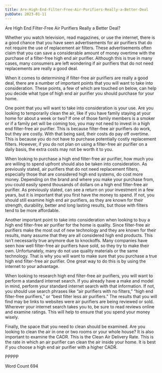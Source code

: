 ```yaml
---
title: Are-High-End-Filter-Free-Air-Purifiers-Really-a-Better-Deal
pubDate: 2023-01-11
---
```


Are High End Filter-Free Air Purifiers Really a Better Deal?

Whether you watch television, read magazines, or use the internet, there is a good chance that you have seen advertisements for air purifiers that do not require the use of replacement air filters.  These advertisements often claim that you can save a considerable amount of money overtime with the purchase of a filter-free high end air purifier.  Although this is true in many cases, many consumers are left wondering if air purifiers that do not need replacements are really a good deal.

When it comes to determining if filter-free air purifiers are really a good deal, there are a number of important points that you will want to take into consideration. These points, a few of which are touched on below, can help you decide what type of high end air purifier you should purchase for your home.

One point that you will want to take into consideration is your use.  Are you looking to temporarily clean the air, like if you have family staying at your home for about a week or two?  If one of those family members is a smoker or if a family pet will be coming too, you may not need to invest in a high end filter-free air purifier.  This is because filter-free air purifiers do work, but they are costly.  With that being said, their costs do pay off overtime.  This is because you do not have to purchase potentially costly replacement filters.  However, if you do not plan on using a filter-free air purifier on a daily basis, the extra costs may not be worth it to you.

When looking to purchase a high end filter-free air purifier, how much you are willing to spend upfront should also be taken into consideration.  As previously stated, air purifiers that do not need replacement filters, especially those that are considered high end systems, do cost more money.  Depending on the brand and where you make your purchase from, you could easily spend thousands of dollars on a high end filter-free air purifier.  As previously stated, can see a return on your investment in a few years, but it is important that you first have the money to spend.  If not, you should still examine high end air purifiers, as they are known for their strength, durability, better and long lasting results, but those with filters tend to be more affordable.

Another important point to take into consideration when looking to buy a high end filter-free air purifier for the home is quality.  Since filter-free air purifiers make the most out of new technology and they are known for their results, many assume that they are all considered high end products.  This isn’t necessarily true anymore due to knockoffs.  Many companies have seen how well filter-free air purifiers have sold, so they try to make their own.  Unfortunately, many do not use quality materials or the same technology.  That is why you will want to make sure that you purchase a true high end filter-free air purifier.  One great way to do this is by using the internet to your advantage.

When looking to research high end filter-free air purifiers, you will want to perform a standard internet search.  If you already have a make and model in mind, perform your standard internet search with that information.  If not, you should use search phrases like “air purifiers with no filters,” “high end filter-free purifiers,” or “best filter less air purifiers.”  The results that you will find may be links to websites were air purifiers are being reviewed or sold.  Wherever your internet search takes you to, be sure to read reviews online and examine ratings.  This will help to ensure that you spend your money wisely.

Finally, the space that you need to clean should be examined.  Are you looking to clean the air in one or two rooms or your whole house?  It is also important to examine the CADR.  This is the Clean Air Delivery Rate.  This is the rate in which an air purifier can clean the air inside your home.  It is best if you choose a high end air purifier with a higher CADR.

PPPPP

Word Count 694